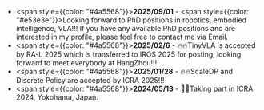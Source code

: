 - <span style={{color: "#4a5568"}}>**2025/09/01**</span> - <span style={{color: "#e53e3e"}}>Looking forward to PhD positions in robotics, embodied intelligence, VLA!!!</span> If you have any available PhD positions and are interested in my profile, please feel free to contact me via Email.
- <span style={{color: "#4a5568"}}>**2025/02/6**</span> - 🔥🔥TinyVLA is accepted by RA-L 2025 which is transferred to IROS 2025 for posting, looking forward to meet everybody at HangZhou!!!
- <span style={{color: "#4a5568"}}>**2025/01/28**</span> - 🔥🔥ScaleDP and Discrete Policy are accepted by ICRA 2025!!!
- <span style={{color: "#4a5568"}}>**2024/05/13**</span> - 🌅🌅Taking part in ICRA 2024, Yokohama, Japan.